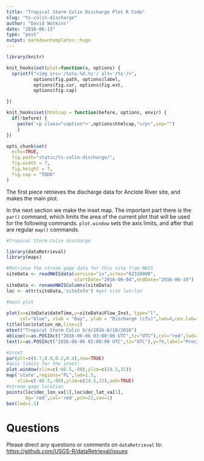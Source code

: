 ```yaml
---
title: "Tropical Storm Colin Discharge Plot R Code"
slug: "ts-colin-discharge"
author: "David Watkins"
date: "2016-06-13"
type: "post"
output: markdowntemplates::hugo
---
```


```r
library(knitr)

knit_hooks$set(plot=function(x, options) {
  sprintf("<img src='/%s%s-%d.%s'/ alt='/%s'/>",
          options$fig.path, options$label,
          options$fig.cur, options$fig.ext,
          options$fig.cap)

})

knit_hooks$set(htmlcap = function(before, options, envir) {
  if(!before) {
    paste('<p class="caption">',options$htmlcap,"</p>",sep="")
    }
})

opts_chunk$set(
  echo=TRUE,
  fig.path="static/ts-colin-discharge/",
  fig.width = 7,
  fig.height = 7,
  fig.cap = "TODO"
)
```

The first piece retrieves the discharge data for Anclote River site, and makes the main plot.

In the next section we make the inset map.  The important part there is the `par()` command, which limits the area of the current plot that will be used for the following commands.  `plot.window` sets the axis limits, and after that are regular `map()` commands.

```r
#Tropical Storm Colin discharge

library(dataRetrieval)
library(maps)

#Retrieve the stream gage data for this site from NWIS
siteData <- readNWISdata(service="iv",sites="02310000",
                         startDate="2016-06-04",endDate="2016-06-10")
siteData <- renameNWISColumns(siteData)
loc <- attr(siteData,'siteInfo') #get site lat/lon

#main plot
 
plot(x=siteData$dateTime,y=siteData$Flow_Inst, type="l", 
     col="blue", xlab = "Day", ylab = "Discharge (cfs)",lwd=4,cex.lab=1.5,cex.axis=1.25)
title(loc$station_nm,line=1)
mtext("Tropical Storm Colin 6/4/2016-6/10/2016")
abline(v=as.POSIXct("2016-06-06 03:00:00 UTC",tz="UTC"),col="red",lwd=1.5)
text(x=as.POSIXct("2016-06-06 02:00:00 UTC",tz="UTC"),y=70,label="Precipitation begins early Monday",srt=90,pos=3)

#inset
par(plt=c(0.7,0.9,0.2,0.4),new=TRUE)  
#axis limits for the inset:
plot.window(xlim=c(-88.5,-80),ylim=c(24.5,31))  
map('state',regions="FL",lwd=1.5,
    xlim=c(-88.5,-80),ylim=c(24.5,31),add=TRUE)
#stream gage location
points(loc$dec_lon_va[1],loc$dec_lat_va[1],
       bg='red',col='red',pch=22,cex=1) 
box(lwd=1.5)

```



# Questions

Please direct any questions or comments on `dataRetrieval` to:
[https://github.com/USGS-R/dataRetrieval/issues](https://github.com/USGS-R/dataRetrieval/issues)